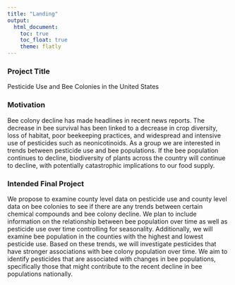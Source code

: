 ```yaml
---
title: "Landing"
output: 
  html_document:
    toc: true
    toc_float: true
    theme: flatly
---
```


### Project Title
Pesticide Use and Bee Colonies in the United States

### Motivation 
Bee colony decline has made headlines in recent news reports. The decrease in bee survival has been linked to a decrease in crop diversity, loss of habitat, poor beekeeping practices, and widespread and intensive use of pesticides such as neonicotinoids. As a group we are interested in trends between pesticide use and bee populations. If the bee population continues to decline, biodiversity of plants across the country will continue to decline, with potentially catastrophic implications to our food supply.

### Intended Final Project 
We propose to examine county level data on pesticide use and county level data on bee colonies to see if there are any trends between certain chemical compounds and bee colony decline. We plan to include information on the relationship between bee population over time as well as pesticide use over time controlling for seasonality. Additionally, we will examine bee population in the counties with the highest and lowest pesticide use. Based on these trends, we will investigate pesticides that have stronger associations with bee colony population over time. We aim to identify pesticides that are associated with changes in bee populations, specifically those that might contribute to the recent decline in bee populations nationally. 